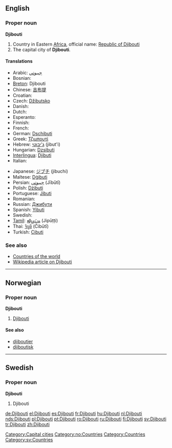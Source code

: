==English==

===Proper noun===
'''Djibouti'''

# Country in Eastern [[Africa]], official name: [[Republic of Djibouti]]
# The capital city of '''Djibouti'''.

====Translations====
{{top}}
*Arabic: [[جيبوتي]]
*Bosnian: {{t-|bs|Džibuti|m}}
*[[Breton]]: Djibouti
*Chinese: [[吉布提]]
*Croatian: {{t-|hr|Džibuti|m}}
*Czech: [[Džibutsko]] {{n}}
*Danish: {{t-|da|Djibouti}}
*Dutch: {{t+|nl|Djibouti}}
*Esperanto: {{t-|eo|Ĝibutio|xs=Esperanto}}
*Finnish: {{t+|fi|Djibouti}}
*French: {{t+|fr|Djibouti}}
*German: [[Dschibuti]]
*Greek: [[Τζιμπουτί]]
*Hebrew: [[ג'יבוטי]] (jibut'i)
*Hungarian: [[Dzsibuti]]
*[[Interlingua]]: [[Djibuti]]
* Italian: {{t-|it|Gibuti}}
{{mid}}
*Japanese: [[ジブチ]] (jibuchi)
*Maltese: [[Dġibuti]]
*Persian: [[جیبوتی]] (Jībūtī)
*Polish: [[Dżibuti]]
*Portuguese: [[Jibuti]]
* Romanian: {{t+|ro|Djibouti}}
*Russian: [[Джибути]]
*Spanish: [[Yibuti]]
* Swedish: {{t+|sv|Djibouti}}
*[[Tamil]]: [[ஜிபூட்டி]] (Jipūṭṭi)
*Thai: [[จิบูตี]] (Čibūtī)
*Turkish: [[Cibuti]]
{{bottom}}

===See also===
*[[Countries of the world]]
*[[w:Djibouti|Wikipedia article on Djibouti]]

[[Category:Capital cities]]

----

==Norwegian==

===Proper noun===
'''Djibouti'''

# [[#English|Djibouti]]

====See also====
*[[djiboutier]]
*[[djiboutisk]]

[[Category:no:Countries]]

----

==Swedish==

===Proper noun===
'''Djibouti'''

# Djibouti

[[Category:Countries]]
[[Category:sv:Countries]]

[[de:Djibouti]]
[[el:Djibouti]]
[[es:Djibouti]]
[[fr:Djibouti]]
[[hu:Djibouti]]
[[nl:Djibouti]]
[[nds:Djibouti]]
[[pl:Djibouti]]
[[pt:Djibouti]]
[[ro:Djibouti]]
[[ru:Djibouti]]
[[fi:Djibouti]]
[[sv:Djibouti]]
[[tr:Djibouti]]
[[zh:Djibouti]]